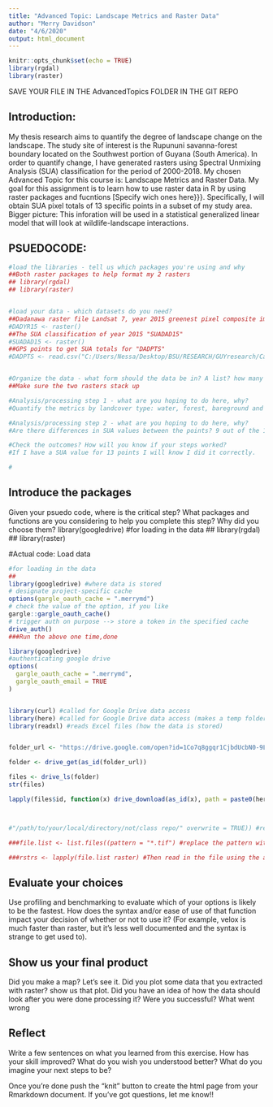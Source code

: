 ```yaml
---
title: "Advanced Topic: Landscape Metrics and Raster Data"
author: "Merry Davidson"
date: "4/6/2020"
output: html_document
---
```


```r
knitr::opts_chunk$set(echo = TRUE)
library(rgdal)
library(raster)
```


SAVE YOUR FILE IN THE AdvancedTopics FOLDER IN THE GIT REPO

## Introduction:
My thesis research aims to quantify the degree of landscape change on the landscape. The study site of interest is the Rupununi savanna-forest boundary located on the Southwest portion of Guyana (South America). In order to quantify change, I have generated rasters using Spectral Unmixing Analysis (SUA) classification for the period of 2000-2018.
My chosen Advanced Topic for this course is: Landscape Metrics and Raster Data. 
My goal for this assignment is to learn how to use raster data in R by using raster packages and fucntions [Specify wich ones here}}}. Specifically, I will obtain SUA pixel totals of 13 specific points in a subset of my study area.  
Bigger picture: This inforation will be used in a statistical generalized linear model that will look at wildlife-landscape interactions.



## PSUEDOCODE:


```r
#load the libraries - tell us which packages you're using and why
##Both raster packages to help format my 2 rasters  
## library(rgdal)
## library(raster)


#load your data - which datasets do you need?
##Dadanawa raster file Landsat 7, year 2015 greenest pixel composite image "DADYR15"
#DADYR15 <- raster()
##The SUA classification of year 2015 "SUADAD15"
#SUADAD15 <- raster()
##GPS points to get SUA totals for "DADPTS"
#DADPTS <- read.csv("C:/Users/Nessa/Desktop/BSU/RESEARCH/GUYresearch/Camera_trap/DAD1/DadAnalysisDAD1_GPSPoints.csv")


#Organize the data - what form should the data be in? A list? how many elements, a data frame? how many rows and columns?
##Make sure the two rasters stack up

#Analysis/processing step 1 - what are you hoping to do here, why? 
#Quantify the metrics by landcover type: water, forest, bareground and quantify the amount of patches per class

#Analysis/processing step 2 - what are you hoping to do here, why? 
#Are there differences in SUA values between the points? 9 out of the 13 points have been classified as bush island habitats. Is there more resolution or variability using SUA values instead of the catergorical habitat description?

#Check the outcomes? How will you know if your steps worked?
#If I have a SUA value for 13 points I will know I did it correctly.

#
```

## Introduce the packages
Given your psuedo code, where is the critical step? What packages and functions are you considering to help you complete this step? Why did you choose them? 
library(googledrive)
#for loading in the data
## library(rgdal)
## library(raster)

#Actual code:
Load data

```r
#for loading in the data
## 
library(googledrive) #where data is stored
# designate project-specific cache
options(gargle_oauth_cache = ".merrymd")
# check the value of the option, if you like
gargle::gargle_oauth_cache()
# trigger auth on purpose --> store a token in the specified cache
drive_auth()
###Run the above one time,done

library(googledrive)
#authenticating google drive
options(
  gargle_oauth_cache = ".merrymd",
  gargle_oauth_email = TRUE
)


library(curl) #called for Google Drive data access
library(here) #called for Google Drive data access (makes a temp folder for downloads)
library(readxl) #reads Excel files (how the data is stored)


folder_url <- "https://drive.google.com/open?id=1Co7q8ggqr1CjbdUcbN0-9LtnHygshKkq"

folder <- drive_get(as_id(folder_url))

files <- drive_ls(folder)
str(files)

lapply(files$id, function(x) drive_download(as_id(x), path = paste0(here::here("datatemp/original/"), files[files$id==x,]$name), overwrite = TRUE))



#"/path/to/your/local/directory/not/class repo/" overwrite = TRUE)) #replace the path with a folder on your computer outside of the repo directory

###file.list <- list.files((pattern = "*.tif") #replace the pattern with the appropriate extensions for the files you want to load (e.g., .shp, .csv)

###rstrs <- lapply(file.list raster) #Then read in the file using the appropriate read command (e.g., raster, read_sf, read.csv)

```




## Evaluate your choices
Use profiling and benchmarking to evaluate which of your options is likely to be the fastest. How does the syntax and/or ease of use of that function impact your decision of whether or not to use it? (For example, velox is much faster than raster, but it's less well documented and the syntax is strange to get used to).

## Show us your final product
Did you make a map? Let's see it. Did you plot some data that you extracted with raster? show us that plot. Did you have an idea of how the data should look after you were done processing it? Were you successful? What went wrong

## Reflect
Write a few sentences on what you learned from this exercise. How has your skill improved? What do you wish you understood better? What do you imagine your next steps to be?

Once you're done push the "knit" button to create the html page from your Rmarkdown document. If you've got questions, let me know!!